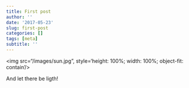 ```yaml
---
title: First post
author: ''
date: '2017-05-23'
slug: first-post
categories: []
tags: [meta]
subtitle: ''
---
```


<img src="/images/sun.jpg", style='height: 100%; width: 100%; object-fit: contain'/>

And let there be ligth!

